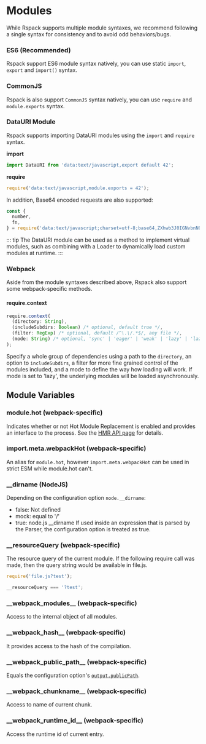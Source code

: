
<WebpackLicense from="['https://webpack.js.org/api/module-methods/', 'https://webpack.js.org/api/module-variables/']" />

# Modules

While Rspack supports multiple module syntaxes, we recommend following a single syntax for consistency and to avoid odd behaviors/bugs.

### ES6 (Recommended)

Rspack support ES6 module syntax natively, you can use static `import`, `export` and `import()` syntax.

### CommonJS

Rspack is also support `CommonJS` syntax natively, you can use `require` and `module.exports` syntax.

### DataURI Module

Rspack supports importing DataURI modules using the `import` and `require` syntax.

**import**

```js
import DataURI from 'data:text/javascript,export default 42';
```

**require**

```js
require('data:text/javascript,module.exports = 42');
```

In addition, Base64 encoded requests are also supported:

```js
const {
  number,
  fn,
} = require('data:text/javascript;charset=utf-8;base64,ZXhwb3J0IGNvbnN0IG51bWJlciA9IDQyOwpleHBvcnQgZnVuY3Rpb24gZm4oKSB7CiAgcmV0dXJuICJIZWxsbyB3b3JsZCI7Cn0=');
```

::: tip
The DataURI module can be used as a method to implement virtual modules, such as combining with a Loader to dynamically load custom modules at runtime.
:::

### Webpack

Aside from the module syntaxes described above, Rspack also support some webpack-specific methods.

#### require.context

```ts
require.context(
  (directory: String),
  (includeSubdirs: Boolean) /* optional, default true */,
  (filter: RegExp) /* optional, default /^\.\/.*$/, any file */,
  (mode: String) /* optional, 'sync' | 'eager' | 'weak' | 'lazy' | 'lazy-once', default 'sync' */
);
```

Specify a whole group of dependencies using a path to the `directory`, an option to `includeSubdirs`, a filter for more fine grained control of the modules included, and a mode to define the way how loading will work.
If mode is set to 'lazy', the underlying modules will be loaded asynchronously.

## Module Variables

### module.hot (webpack-specific)

Indicates whether or not Hot Module Replacement is enabled and provides an interface to the process. See the [HMR API page](/api/hmr) for details.

### import.meta.webpackHot (webpack-specific)

An alias for `module.hot`, however `import.meta.webpackHot` can be used in strict ESM while module.hot can't.

### \_\_dirname (NodeJS)

Depending on the configuration option `node.__dirname`:

- false: Not defined
- mock: equal to '/'
- true: node.js \_\_dirname
  If used inside an expression that is parsed by the Parser, the configuration option is treated as true.

### \_\_resourceQuery (webpack-specific)

The resource query of the current module. If the following require call was made, then the query string would be available in file.js.

```ts
require('file.js?test');
```

```ts title="file.js"
__resourceQuery === '?test';
```

### \_\_webpack_modules\_\_ (webpack-specific)

Access to the internal object of all modules.

### \_\_webpack_hash\_\_ (webpack-specific)

It provides access to the hash of the compilation.

### \_\_webpack_public_path\_\_ (webpack-specific)

Equals the configuration option's [`output.publicPath`](/config/output#outputpublicpath).

### \_\_webpack_chunkname\_\_ (webpack-specific)

<ApiMeta addedVersion="0.4.4" />

Access to name of current chunk.

### \_\_webpack_runtime_id\_\_ (webpack-specific)

<ApiMeta addedVersion="0.4.4" />

Access the runtime id of current entry.
